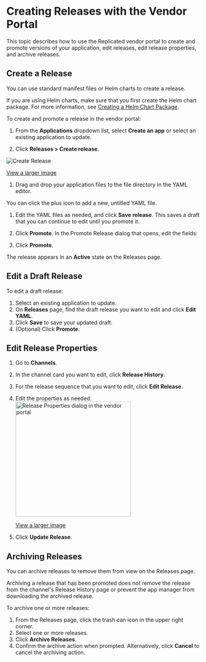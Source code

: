
# Creating Releases with the Vendor Portal

This topic describes how to use the Replicated vendor portal to create and promote versions of your application, edit releases, edit release properties, and archive releases.

<RepositoryCicdNote/>

## Create a Release

You can use standard manifest files or Helm charts to create a release. 

If you are using Helm charts, make sure that you first create the Helm chart package. For more information, see [Creating a Helm Chart Package](helm-release-creating-package).

To create and promote a release in the vendor portal:

1. From the **Applications** dropdown list, select **Create an app** or select an existing application to update.

1. Click **Releases > Create release**. 

  ![Create Release](/images/release-create-new.png)

  [View a larger image](/images/release-create-new.png)

1. Drag and drop your application files to the file directory in the YAML editor.

  You can click the plus icon to add a new, untitled YAML file.

1. Edit the YAML files as needed, and click **Save release**. This saves a draft that you can continue to edit until you promote it.
   
1. Click **Promote**. In the Promote Release dialog that opens, edit the fields:

   <PromoteReleaseUi/>

1. Click **Promote**.

  The release appears in an **Active** state on the Releases page.

## Edit a Draft Release

To edit a draft release:

1. Select an existing application to update.
1. On **Releases** page, find the draft release you want to edit and click **Edit YAML**.
1. Click **Save** to save your updated draft.
1. (Optional) Click **Promote**.
  
## Edit Release Properties

1. Go to **Channels**.
1. In the channel card you want to edit, click **Release History**.
1. For the release sequence that you want to edit, click **Edit Release**.
1. Edit the properties as needed.
    <img src="/images/release-properties-dialog.png" alt="Release Properties dialog in the vendor portal" width="300"/>
    
    [View a larger image](/images/release-properties-dialog.png)
1. Click **Update Release**.

## Archiving Releases

You can archive releases to remove them from view on the Releases page. 

Archiving a release that has been promoted does not remove the release from the channel's Release History page or prevent the app manager from downloading the archived release.

To archive one or more releases:

1. From the Releases page, click the trash can icon in the upper right corner.
1. Select one or more releases.
1. Click **Archive Releases**.
1. Confirm the archive action when prompted. Alternatively, click **Cancel** to cancel the archiving action.
